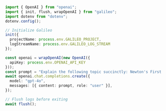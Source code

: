 ```typescript TypeScript
import { OpenAI } from "openai";
import { init, flush, wrapOpenAI } from "galileo";
import dotenv from "dotenv";
dotenv.config();

// Initialize Galileo
init({
  projectName: process.env.GALILEO_PROJECT,
  logStreamName: process.env.GALILEO_LOG_STREAM
});

const openai = wrapOpenAI(new OpenAI({ 
  apiKey: process.env.OPENAI_API_KEY 
}));
const prompt = "Explain the following topic succinctly: Newton's First Law";
await openai.chat.completions.create({
  model: "gpt-4o",
  messages: [{ content: prompt, role: "user" }],
});

// Flush logs before exiting
await flush();
```
